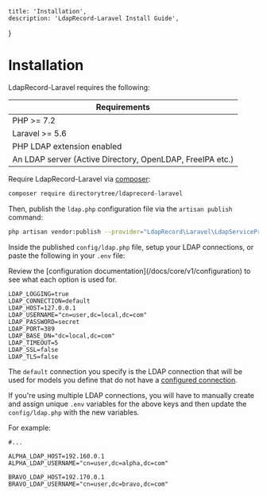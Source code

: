     title: 'Installation',
    description: 'LdapRecord-Laravel Install Guide',
}

# Installation

LdapRecord-Laravel requires the following:

| Requirements                                              |
| --------------------------------------------------------- |
| PHP >= 7.2                                                |
| Laravel >= 5.6                                            |
| PHP LDAP extension enabled                                |
| An LDAP server (Active Directory, OpenLDAP, FreeIPA etc.) |

Require LdapRecord-Laravel via [composer](https://getcomposer.org/):

```bash
composer require directorytree/ldaprecord-laravel
```

Then, publish the `ldap.php` configuration file via the `artisan publish` command:

```bash
php artisan vendor:publish --provider="LdapRecord\Laravel\LdapServiceProvider"
```

Inside the published `config/ldap.php` file, setup your LDAP connections, or paste the following in your `.env` file:

<Note>
Review the [configuration documentation](/docs/core/v1/configuration) to see what each option is used for.
</Note>

```dotenv
LDAP_LOGGING=true
LDAP_CONNECTION=default
LDAP_HOST=127.0.0.1
LDAP_USERNAME="cn=user,dc=local,dc=com"
LDAP_PASSWORD=secret
LDAP_PORT=389
LDAP_BASE_DN="dc=local,dc=com"
LDAP_TIMEOUT=5
LDAP_SSL=false
LDAP_TLS=false
```

The `default` connection you specify is the LDAP connection that will be used for
models you define that do not have a [configured connection](/docs/core/v1/models#connections).

If you're using multiple LDAP connections, you will have to manually create and assign
unique `.env` variables for the above keys and then update the `config/ldap.php`
with the new variables.

For example:

```dotenv
#...

ALPHA_LDAP_HOST=192.160.0.1
ALPHA_LDAP_USERNAME="cn=user,dc=alpha,dc=com"

BRAVO_LDAP_HOST=192.170.0.1
BRAVO_LDAP_USERNAME="cn=user,dc=bravo,dc=com"
```
